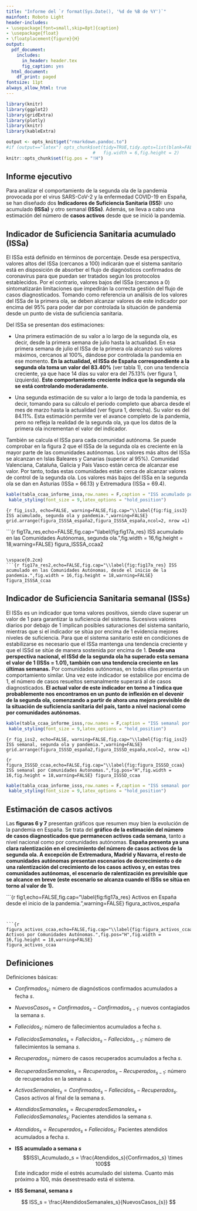 ```yaml
---
title: "Informe del `r format(Sys.Date(), '%d de %B de %Y')`"
mainfont: Roboto Light
header-includes:
- \usepackage[font=small,skip=8pt]{caption}
- \usepackage{float}
- \floatplacement{figure}{H}
output:
  pdf_document:
    includes:
      in_header: header.tex
      fig_caption: yes
  html_document:
    df_print: paged
fontsize: 11pt
always_allow_html: true
---
```

```r
library(knitr)
library(ggplot2)
library(gridExtra)
library(plotly)
library(knitr)
library(kableExtra)

output <- opts_knit$get("rmarkdown.pandoc.to")
#if (output=="latex") opts_chunk$set(tidy=TRUE,tidy.opts=list(blank=FALSE, width.cutoff=30),
                                 #   fig.width = 6,fig.height = 2)
knitr::opts_chunk$set(fig.pos = "!H")


```
\renewcommand{\figurename}{Figura}
\renewcommand{\tablename}{Tabla}

\vspace{-0.5cm}

## Informe ejecutivo

Para analizar el comportamiento de la segunda ola de la pandemia provocada por el virus SARS-CoV-2 y la enfermedad COVID-19 en España, se han diseñado dos **Indicadores de Suficiencia Sanitaria (ISS):** uno acumulado **(ISSa)** y otro semanal **(ISSs)**. Además, se lleva a cabo una estimación del número de **casos activos** desde que se inició la pandemia. 

## Indicador de Suficiencia Sanitaria acumulado (ISSa)

El ISSa está definido en términos de porcentaje. Desde esa perspectiva, valores altos del ISSa (cercanos a 100) indicarán que el sistema sanitario está en disposición de absorber el flujo de diagnósticos confirmados de coronavirus para que puedan ser tratados según los protocolos establecidos. Por el contrario, valores bajos del ISSa (cercanos a 0) sintomatizarán limitaciones que impedirán la correcta gestión del flujo de casos diagnosticados. Tomando como referencia un análisis de los valores del ISSa de la primera ola, se deben alcanzar valores de este indicador por encima del 95% para poder dar por controlada la situación de pandemia desde un punto de vista de suficiencia sanitaria.

Del ISSa se presentan dos estimaciones: 

- Una primera estimación de su valor a lo largo de la segunda ola, es decir, desde la primera semana de julio hasta la actualidad. En esa primera semana de julio el ISSa de la primera ola alcanzó sus valores máximos, cercanos al 100%, dándose por controlada la pandemia en ese momento. **En la actualidad, el ISSa de España correspondiente a la segunda ola toma un valor del 83.40%** (ver tabla 1), con una tendencia creciente, ya que hace 14 días su valor era del 75.13% (ver figura 1, izquierda). **Este comportamiento creciente indica que la segunda ola se está controlando moderadamente.**

- Una segunda estimación de su valor a lo largo de toda la pandemia, es decir, tomando para su cálculo el periodo completo que abarca desde el mes de marzo hasta la actualidad (ver figura 1, derecha). Su valor es del 84.11%. Esta estimación permite ver el avance completo de la pandemia, pero no refleja la realidad de la segunda ola, ya que los datos de la primera ola incrementan el valor del indicador.  
    
También se calcula el ISSa para cada comunidad autónoma. Se puede comprobar en la figura 2 que el ISSa de la segunda ola es creciente en la mayor parte de las comunidades autónomas. Los valores más altos del ISSa se alcanzan en Islas Baleares y Canarias (superior al 95%). Comunidad Valenciana, Cataluña, Galicia y País Vasco están cerca de alcanzar ese valor. Por tanto, todas estas comunidades están cerca de alcanzar valores de control de la segunda ola. Los valores más bajos del ISSa en la segunda ola se dan en Asturias (ISSa = 66.13) y Extremadura (ISSa = 69.4). 


```r
kable(tabla_ccaa_informe_issa,row.names = F,caption = "ISS acumulado por CCAA, segunda ola y pandemia.",format="latex")%>%
 kable_styling(font_size = 9,latex_options = "hold_position")
```


```{r fig_iss3, echo=FALSE, warning=FALSE,fig.cap="\\label{fig:fig_iss3} ISS acumulado, segunda ola y pandemia.",warning=FALSE}
grid.arrange(figura_ISSSA_españa2,figura_ISSSA_españa,ncol=2, nrow =1)
```

\vspace{0.2cm}
```{r fig17a_res,echo=FALSE,fig.cap="\\label{fig:fig17a_res} ISS acumulado en las Comunidades Autónomas, segunda ola.",fig.width = 16,fig.height = 18,warning=FALSE}
figura_ISSSA_ccaa2

```

\vspace{0.2cm}
```{r fig17a_res2,echo=FALSE,fig.cap="\\label{fig:fig17a_res} ISS acumulado en las Comunidades Autónomas, desde el inicio de la pandemia.",fig.width = 16,fig.height = 18,warning=FALSE}
figura_ISSSA_ccaa

```

\clearpage

## Indicador de Suficiencia Sanitaria semanal (ISSs)

El ISSs es un indicador que toma valores positivos, siendo clave superar un valor de 1 para garantizar la suficiencia del sistema. Sucesivos valores diarios por debajo de 1 implican posibles saturaciones del sistema sanitario, mientras que si el indicador se sitúa por encima de 1 evidencia mejores niveles de suficiencia. Para que el sistema sanitario esté en condiciones de estabilizarse es necesario que el ISSa mantenga una tendencia creciente y que el ISSd se sitúe de manera sostenida por encima de 1. **Desde una perspectiva nacional, el ISSd de la segunda ola ha superado esta semana el valor de 1 (ISSs = 1.01), también con una tendencia creciente en las últimas semanas.** Por comunidades autónomas, en todas ellas presenta un comportamiento similar. Una vez este indicador se estabilice por encima de 1, el número de casos resueltos semanalmente superará al de casos diagnosticados. **El actual valor de este indicador en torno a 1 indica que probablemente nos encontramos en un punto de inflexión en el devenir de la segunda ola, comenzando a partir de ahora una mejora previsible de la situación de suficiencia sanitaria del país, tanto a nivel nacional como por comunidades autónomas.**

```r
kable(tabla_ccaa_informe_isss,row.names = F,caption = "ISS semanal por CCAA, segunda ola y pandemia.",format="latex")%>%
 kable_styling(font_size = 9,latex_options = "hold_position")
```

```{r fig_iss2, echo=FALSE, warning=FALSE,fig.cap="\\label{fig:fig_iss2} ISS semanal, segunda ola y pandemia.",warning=FALSE}
grid.arrange(figura_ISSSD_españa2,figura_ISSSD_españa,ncol=2, nrow =1)
```


```{r figura_ISSSD_ccaa,echo=FALSE,fig.cap="\\label{fig:figura_ISSSD_ccaa} ISS semanal por Comunidades Autónomas.",fig.pos="H",fig.width = 16,fig.height = 18,warning=FALSE}
figura_ISSSD_ccaa
```

```r
kable(tabla_ccaa_informe_isss,row.names = F,caption = "ISS semanal por CCAA, segunda ola y pandemia.",format="latex")%>%
 kable_styling(font_size = 9,latex_options = "hold_position")

```


\clearpage

## Estimación de casos activos

Las **figuras 6 y 7** presentan gráficos que resumen muy bien la evolución de la pandemia en España. Se trata del **gráfico de la estimación del número de casos diagnosticados que permanecen activos cada semana**, tanto a nivel nacional como por comunidades autónomas. **España presenta ya una clara ralentización en el crecimiento del número de casos activos de la segunda ola. A excepción de Extremadura, Madrid y Navarra, el resto de comunidades autónomas presentan escenarios de decrecimiento o de una ralentización del crecimiento de los casos activos y, en estas tres comunidades autónomas, el escenario de ralentización es previsible que se alcance en breve (este escenario se alcanza cuando el ISSs se sitúa en torno al valor de 1). **


\vspace{0.2cm}

```{r fig1,echo=FALSE,fig.cap="\\label{fig:fig17a_res} Activos en España desde el inicio de la pandemia.",warning=FALSE}
figura_activos_españa

```


```{r figura_activos_ccaa,echo=FALSE,fig.cap="\\label{fig:figura_activos_ccaa} Activos por Comunidades Autónomas.",fig.pos="H",fig.width = 16,fig.height = 18,warning=FALSE}
figura_activos_ccaa
```

\clearpage

## Definiciones


Definiciones básicas:

- $Confirmados_s$: número de diagnósticos confirmados acumulados a fecha $s$.
- $NuevosCasos_{s} = Confirmados_{s} - Confirmados_{s-1}$:  nuevos contagiados la semana $s$.
- $Fallecidos_s$: número de fallecimientos acumulados a fecha $s$.
- $FallecidosSemanales_s = Fallecidos_{s} - Fallecidos_{s-1}$:  número de fallecimientos la semana $s$.
- $Recuperados_s$: número de casos recuperados acumulados a fecha $s$.
- $RecuperadosSemanales_{s} = Recuperados_{s} - Recuperados_{s-1}$: número de recuperados en la semana $s$.
- $ActivosSemanales_s = Confirmados_s - Fallecidos_s - Recuperados_s$. Casos activos al final de la semana $s$.
- $AtendidosSemanales_{s} = RecuperadosSemanales_s + FallecidosSemanales_s$: Pacientes atendidos la semana $s$.
- $Atendidos_{s} = Recuperados_s + Fallecidos_s$: Pacientes atendidos acumulados a fecha $s$.


-  **ISS acumulado a semana  $s$**
    $$ISS\_Acumulado_s = \frac{Atendidos_s}{Confirmados_s} \times 100$$
     Este indicador mide el estrés acumulado del sistema. Cuanto más próximo a 100, más desestresado está el sistema. 
- **ISS Semanal, semana $s$**

$$
ISS_s = \frac{AtendidosSemanales_s}{NuevosCasos_{s}}
$$


\vspace{4cm}

\begin{center}
\includegraphics{cc.png}
\end{center}

\vspace{0.2cm}

\begin{center}
Esta obra está bajo una licencia de Creative Commons 
\end{center}

\begin{center}
Reconocimiento-CompartirIgual 4.0 Internacional.
\end{center}


